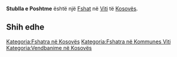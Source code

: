 {{Fshat në Kosovës
 | Emri                = Stublla e Poshtme
| sqi_D_name = Stublla e Poshtme
| sqi_D_FULL_NAME_RO = Stublla e Poshtme
| sqi_D_FULL_NAME_ND_RO = Stublla e Poshtme
| sqi_D_SORT_NAME_RG = STUBLLAEPOSHTME
| sqi_D_FULL_NAME_RG = Stublla e Poshtme
| sqi_D_FULL_NAME_ND_RG = Stublla e Poshtme
| sqi_V_name = Stublla e Poshtëme
| sqi_V_FULL_NAME_RO = Stublla e Poshtëme Stubëll e Poshtme
| sqi_V_FULL_NAME_ND_RO = Stublla e Poshteme Stubell e Poshtme
| sqi_V_SORT_NAME_RG = STUBLLAEPOSHTEME STUBELLEPOSHTME
| sqi_V_FULL_NAME_RG = Stublla e Poshtëme Stubëll e Poshtme
| sqi_V_FULL_NAME_ND_RG = Stublla e Poshteme Stubell e Poshtme
| srp_N_name = Donja Stubla
| srp_N_FULL_NAME_RO = Donja Stubla
| srp_N_FULL_NAME_ND_RO = Donja Stubla
| srp_N_SORT_NAME_RG = DONJASTUBLA
| srp_N_FULL_NAME_RG = Donja Stubla
| srp_N_FULL_NAME_ND_RG = Donja Stubla
| srp_NS_name = Доња Стубла
| srp_NS_FULL_NAME_RO = Доња Стубла
| srp_NS_FULL_NAME_ND_RO = Доња Стубла
| srp_NS_SORT_NAME_RG = ДОЊАСТУБЛА
| srp_NS_FULL_NAME_RG = Доња Стубла
| srp_NS_FULL_NAME_ND_RG = Доња Стубла

 | Emri (Rasa dhanore) = 
 | Figura              = 
 | Shteti              = Kosovo
 | Komuna              = Viti
 | Kodi postar         = 
 | Sipërfaqja          = 

 | Popullsia           = 

 | Regj. i popullsisë  = 
 | Dend. e popullsisë  = 
 | Faqja zyrtare       = 
 <!--- Koordinatat ----> 
 | Gjerësia            = 42.338056
 | Gjatësia            = 21.4525
 | Lartësia            = 
}}
'''Stublla e Poshtme''' është një [[Fshat]] në [[Viti]] të [[Kosovës]].

<!-- == Gjeografia == -->
<!-- == Historia == -->
<!-- == Demografia == -->
== Shih edhe ==
{{Komuna Viti}}
{{Kosovo-Administrata-Cung}}

[[Kategoria:Fshatra në Kosovës]]
[[Kategoria:Fshatra në Kommunes Viti]]
[[Kategoria:Vendbanime në Kosovës]]